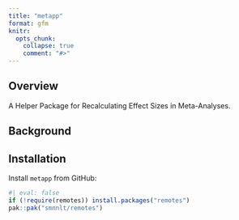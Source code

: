 ```yaml
---
title: "metapp"
format: gfm
knitr:
  opts_chunk: 
    collapse: true
    comment: "#>" 
---
```


<!-- README.md is generated from README.qmd. Please edit that file -->


## Overview

A Helper Package for Recalculating Effect Sizes in Meta-Analyses.

## Background


## Installation

Install `metapp` from GitHub:

```r
#| eval: false
if (!require(remotes)) install.packages("remotes")
pak::pak("smnnlt/remotes")
```

